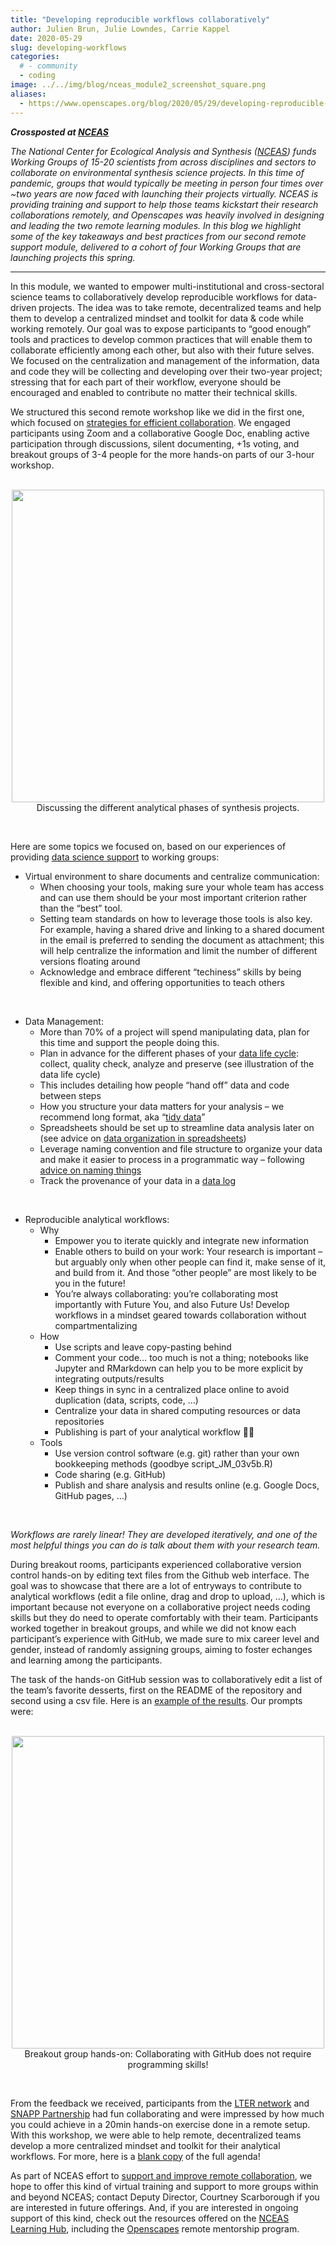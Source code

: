 ```yaml
---
title: "Developing reproducible workflows collaboratively"
author: Julien Brun, Julie Lowndes, Carrie Kappel
date: 2020-05-29
slug: developing-workflows
categories:
  # - community
  - coding
image: ../../img/blog/nceas_module2_screenshot_square.png
aliases: 
  - https://www.openscapes.org/blog/2020/05/29/developing-reproducible-workflows/
---
```



***Crossposted at [NCEAS](https://www.nceas.ucsb.edu/news/developing-reproducible-workflows-collaboratively)***  

*The National Center for Ecological Analysis and Synthesis ([NCEAS](https://www.nceas.ucsb.edu/)) funds Working Groups of 15-20 scientists from across disciplines and sectors to collaborate on environmental synthesis science projects. In this time of pandemic, groups that would typically be meeting in person four times over ~two years are now faced with launching their projects virtually. NCEAS is providing training and support to help those teams kickstart their research collaborations remotely, and Openscapes was heavily involved in designing and leading the two remote learning modules. In this blog we highlight some of the key takeaways and best practices from our second remote support module, delivered to a cohort of four Working Groups that are launching projects this spring.*

---

In this module, we wanted to empower multi-institutional and cross-sectoral science teams to collaboratively develop reproducible workflows for data-driven projects. The idea was to take remote, decentralized teams and help them to develop a centralized mindset and toolkit for data & code while working remotely. Our goal was to expose participants to “good enough” tools and practices to develop common practices that will enable them to collaborate efficiently among each other, but also with their future selves. We focused on the centralization and management of the information, data and code they will be collecting and developing over their two-year project; stressing that for each part of their workflow, everyone should be encouraged and enabled to contribute no matter their technical skills. 

We structured this second remote workshop like we did in the first one, which focused on [strategies for efficient collaboration](https://www.nceas.ucsb.edu/news/kick-starting-scientific-collaborations-remotely). We engaged participants using Zoom and a collaborative Google Doc, enabling active participation through discussions, silent documenting, +1s voting, and breakout groups of 3-4 people for the more hands-on parts of our 3-hour workshop.

<br>
<center>
  <img src="/img/blog/nceas_module2_screenshot.png" width="500px"></a>
   <figcaption>Discussing the different analytical phases of synthesis projects.
</figcaption>
</center>
<br>


Here are some topics we focused on, based on our experiences of providing [data science support](https://www.nceas.ucsb.edu/programming-support) to working groups:

- Virtual environment to share documents and centralize communication: 
  - When choosing your tools, making sure your whole team has access and can use them should be your most important criterion rather than the “best” tool. 
  - Setting team standards on how to leverage those tools is also key. For example, having a shared drive and linking to a shared document in the email is preferred to sending the document as attachment; this will help centralize the information and limit the number of different versions floating around
  - Acknowledge and embrace different “techiness” skills by being flexible and kind, and offering opportunities to teach others

<br>

- Data Management: 
  - More than 70% of a project will spend manipulating data, plan for this time and support the people doing this. 
  - Plan in advance for the different phases of your [data life cycle](https://www.dataone.org/data-life-cycle): collect, quality check, analyze and preserve (see illustration of the data life cycle)
  - This includes detailing how people "hand off" data and code between steps
  - How you structure your data matters for your analysis – we recommend long format, aka “[tidy data](https://www.jstatsoft.org/article/view/v059i10)”
  - Spreadsheets should be set up to streamline data analysis later on (see advice on [data organization in spreadsheets](https://peerj.com/preprints/3183/))
  - Leverage naming convention and file structure to organize your data and make it easier to process in a programmatic way – following [advice on naming things](https://speakerdeck.com/jennybc/how-to-name-files)
  - Track the provenance of your data in a [data log](https://docs.google.com/spreadsheets/d/1LLpOyydCGTZdY8Xk2fDmTPVy8efF-47GtEXkAjvYsJI/edit?usp=sharing)
  
<br>

- Reproducible analytical workflows: 
  - Why
      - Empower you to iterate quickly and integrate new information
      - Enable others to build on your work: Your research is important – but arguably only when other people can find it, make sense of it, and build from it. And those “other people” are most likely to be you in the future!
      - You’re always collaborating: you’re collaborating most importantly with Future You, and also Future Us! Develop workflows in a mindset geared towards collaboration without compartmentalizing
  - How
      - Use scripts and leave copy-pasting behind
      - Comment your code... too much is not a thing; notebooks like Jupyter and RMarkdown can help you to be more explicit by integrating outputs/results
      - Keep things in sync in a centralized place online to avoid duplication (data, scripts, code, …)
      - Centralize your data in  shared computing resources or data repositories
      - Publishing is part of your analytical workflow 💯😎
  - Tools
      - Use version control software (e.g. git) rather than your own bookkeeping methods (goodbye script_JM_03v5b.R)
      - Code sharing (e.g. GitHub)
      - Publish and share analysis and results online (e.g. Google Docs, GitHub pages, ...)

<br>

*Workflows are rarely linear! They are developed iteratively, and one of the most helpful things you can do is talk about them with your research team.*

During breakout rooms, participants experienced collaborative version control hands-on by editing text files from the Github web interface. The goal was to showcase that there are a lot of entryways to contribute to analytical workflows (edit a file online, drag and drop to upload, ...), which is important because not everyone on a collaborative project needs coding skills but they do need to operate comfortably with their team. Participants worked together in breakout groups, and while we did not know each participant’s experience with GitHub, we made sure to mix career level and gender, instead of randomly assigning groups, aiming to foster echanges and learning among the participants. 

The task of the hands-on GitHub session was to collaboratively edit a list of the team’s favorite desserts, first on the README of the repository and second using a csv file. Here is an [example of the results](https://github.com/brunj7/favorite-desserts). Our prompts were:

<br>
<center>
  <img src="/img/blog/nceas_module2_github_instructions.png" width="500px"></a>
   <figcaption>Breakout group hands-on: Collaborating with GitHub does not require programming skills!
</figcaption>
</center>
<br>

From the feedback we received, participants from the [LTER network](https://lternet.edu/) and [SNAPP Partnership](https://snappartnership.net/) had fun collaborating and were impressed by how much you could achieve in a 20min hands-on exercise done in a remote setup. With this workshop, we were able to help remote, decentralized teams develop a more centralized mindset and toolkit for their analytical workflows. For more, here is a [blank copy](https://docs.google.com/document/d/1cTIYyfc0J564PxpF0-xE_bbH6TIK2tq1F5WkDOx0lrw/edit?usp=sharing) of the full agenda! 

As part of NCEAS effort to [support and improve remote collaboration](https://www.nceas.ucsb.edu/Virtual-Collaboration), we hope to offer this kind of virtual training and support to more groups within and beyond NCEAS; contact Deputy Director, Courtney Scarborough if you are interested in future offerings. And, if you are interested in ongoing support of this kind, check out the resources offered on the [NCEAS Learning Hub](https://www.nceas.ucsb.edu/learning-hub), including the [Openscapes](https://openscapes.org) remote mentorship program.

<br>
<br>



<br>
<br>

